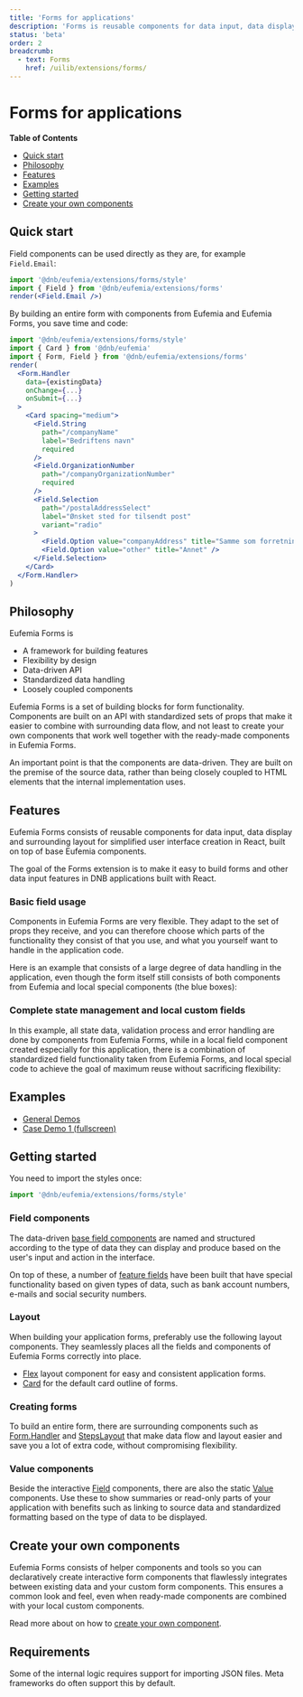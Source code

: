 ```yaml
---
title: 'Forms for applications'
description: 'Forms is reusable components for data input, data display and surrounding layout for simplified user interface creation in React, built on top of base Eufemia components.'
status: 'beta'
order: 2
breadcrumb:
  - text: Forms
    href: /uilib/extensions/forms/
---
```



# Forms for applications

**Table of Contents**

- [Quick start](#quick-start)
- [Philosophy](#philosophy)
- [Features](#features)
- [Examples](#examples)
- [Getting started](#getting-started)
- [Create your own components](#create-your-own-components)

## Quick start

Field components can be used directly as they are, for example `Field.Email`:

```jsx
import '@dnb/eufemia/extensions/forms/style'
import { Field } from '@dnb/eufemia/extensions/forms'
render(<Field.Email />)
```

By building an entire form with components from Eufemia and Eufemia Forms, you save time and code:

```jsx
import '@dnb/eufemia/extensions/forms/style'
import { Card } from '@dnb/eufemia'
import { Form, Field } from '@dnb/eufemia/extensions/forms'
render(
  <Form.Handler
    data={existingData}
    onChange={...}
    onSubmit={...}
  >
    <Card spacing="medium">
      <Field.String
        path="/companyName"
        label="Bedriftens navn"
        required
      />
      <Field.OrganizationNumber
        path="/companyOrganizationNumber"
        required
      />
      <Field.Selection
        path="/postalAddressSelect"
        label="Ønsket sted for tilsendt post"
        variant="radio"
      >
        <Field.Option value="companyAddress" title="Samme som forretningsadresse" />
        <Field.Option value="other" title="Annet" />
      </Field.Selection>
    </Card>
  </Form.Handler>
)
```

## Philosophy

Eufemia Forms is

- A framework for building features
- Flexibility by design
- Data-driven API
- Standardized data handling
- Loosely coupled components

Eufemia Forms is a set of building blocks for form functionality. Components are built on an API with standardized sets of props that make it easier to combine with surrounding data flow, and not least to create your own components that work well together with the ready-made components in Eufemia Forms.

An important point is that the components are data-driven. They are built on the premise of the source data, rather than being closely coupled to HTML elements that the internal implementation uses.

## Features

Eufemia Forms consists of reusable components for data input, data display and surrounding layout for simplified user interface creation in React, built on top of base Eufemia components.

The goal of the Forms extension is to make it easy to build forms and other data input features in DNB applications built with React.

### Basic field usage

Components in Eufemia Forms are very flexible. They adapt to the set of props they receive, and you can therefore choose which parts of the functionality they consist of that you use, and what you yourself want to handle in the application code.

Here is an example that consists of a large degree of data handling in the application, even though the form itself still consists of both components from Eufemia and local special components (the blue boxes):

<div style={{ maxWidth: '1200px' }}>
  <InlineImg
    height="auto"
    width="auto"
    src={FormDiagram1}
    caption="Simple form example with Eufemia Forms fields"
  />
</div>

### Complete state management and local custom fields

In this example, all state data, validation process and error handling are done by components from Eufemia Forms, while in a local field component created especially for this application, there is a combination of standardized field functionality taken from Eufemia Forms, and local special code to achieve the goal of maximum reuse without sacrificing flexibility:

<div style={{ maxWidth: '1200px' }}>
  <InlineImg
    height="auto"
    width="auto"
    src={FormDiagram2}
    caption="Complete state management and local custom fields"
  />
</div>

## Examples

- [General Demos](/uilib/extensions/forms/general-demos/)
- [Case Demo 1 (fullscreen)](/uilib/extensions/forms/demo-cases/casedemo1/)

## Getting started

You need to import the styles once:

```jsx
import '@dnb/eufemia/extensions/forms/style'
```

### Field components

The data-driven [base field components](/uilib/extensions/forms/base-fields) are named and structured according to the type of data they can display and produce based on the user's input and action in the interface.

On top of these, a number of [feature fields](/uilib/extensions/forms/feature-fields) have been built that have special functionality based on given types of data, such as bank account numbers, e-mails and social security numbers.

### Layout

When building your application forms, preferably use the following layout components. They seamlessly places all the fields and components of Eufemia Forms correctly into place.

- [Flex](/uilib/layout/flex) layout component for easy and consistent application forms.
- [Card](/uilib/components/card) for the default card outline of forms.

### Creating forms

To build an entire form, there are surrounding components such as [Form.Handler](/uilib/extensions/forms/extended-features/Form/Handler) and [StepsLayout](/uilib/extensions/forms/extended-features/StepsLayout) that make data flow and layout easier and save you a lot of extra code, without compromising flexibility.

### Value components

Beside the interactive [Field](/uilib/extensions/forms/create-component/Field/) components, there are also the static [Value](/uilib/extensions/forms/create-component/Value/) components. Use these to show summaries or read-only parts of your application with benefits such as linking to source data and standardized formatting based on the type of data to be displayed.

## Create your own components

Eufemia Forms consists of helper components and tools so you can declaratively create interactive form components that flawlessly integrates between existing data and your custom form components. This ensures a common look and feel, even when ready-made components are combined with your local custom components.

Read more about on how to [create your own component](/uilib/extensions/forms/create-component).

## Requirements

Some of the internal logic requires support for importing JSON files. Meta frameworks do often support this by default.
